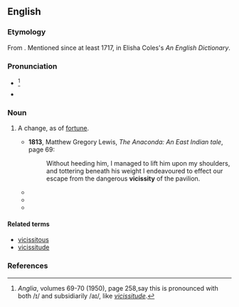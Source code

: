 ==English==
{{rfv}}

===Etymology===
From {{etyl|la|en}} {{m|la|vicissitas}}. Mentioned since at least 1717, in Elisha Coles's ''An English Dictionary''.

===Pronunciation===
* {{a|UK|US}} {{IPA|[vɪˈsɪs.ɨˌti]|[vaɪˈsɪs.ɨˌti]|lang=en}}<ref>''Anglia'', volumes 69-70 (1950), page 258,say this is pronounced with both /ɪ/ and subsidiarily /aɪ/, like ''[[vicissitude]]''.</ref>
* {{hyphenation|vi|cis|si|tude|lang=en}}

===Noun===
{{en-noun|vicissities}}

# {{label|en|obsolete}} A change, as of [[fortune]].
#* '''1813''', Matthew Gregory Lewis, ''The Anaconda: An East Indian tale'', page 69:
#*: Without heeding him, I managed to lift him upon my shoulders, and tottering beneath his weight I endeavoured to effect our escape from the dangerous '''vicissity''' of the pavilion.
#* {{quote-book|title=Papers and Proceedings of the Royal Society of Tasmania  |year=1885 |page=164  |passage=It is well enough known that species of the lower forms of plant life, such as ferns and mosses amid the '''vicissities''' of change of situation, have spread over both hemispheres without such a departure from the central type as would constitute a distinct species; but is this true as regards higher forms, such as cycads and conifers? }}
#* {{quote-book|title=The American Mercury - Volume 15  |author=Henry Louis Mencken  |year=1928   |passage=Thomas Jefferson Gentry, an aspiring young lawyer, becomes a protege of Tammany, experiences all the '''vicissities''' of politics, and throws himself upon the mercies of Peggy McShane, a blue-eyed Irish lass, who heroically accepts him. }}
#* {{quote-book|title=The "blank Bible" - Volume 24, Part 1 |author=Jonathan Edwards & ‎Stephen J. Stein |year=2006 |page=585 |passage=Seeing things thus will have their course, their appointed changes and '''vicissities''', no contrivance or labor of men can prevent it. }}

====Related terms====
* [[vicissitous]]
* [[vicissitude]]

===References===
<references/>